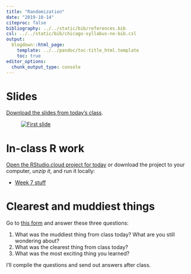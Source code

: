 ```yaml
---
title: "Randomization"
date: "2019-10-14"
citeproc: false
bibliography: ../../static/bib/references.bib
csl: ../../static/bib/chicago-syllabus-no-bib.csl
output:
  blogdown::html_page:
    template: ../../pandoc/toc-title_html.template
    toc: true
editor_options: 
  chunk_output_type: console
---
```


# Slides

[Download the slides from today's class](/slides/PMAP-8521_2019-10-14.pdf).

<figure>
[![First slide](/images/slides/slides_2019-10-14.png)](/slides/PMAP-8521_2019-10-14.pdf)
</figure>


# In-class R work

[Open the RStudio.cloud project for today](https://rstudio.cloud/spaces/26160/project/615594) or download the project to your computer, *unzip it*, and run it locally:

- [<i class="fas fa-file-archive"></i> Week 7 stuff](/files/week7.zip)


# Clearest and muddiest things

Go to [this form](https://forms.gle/gDXoxmbQeps5suaJ6) and answer these three questions:

1. What was the muddiest thing from class today? What are you still wondering about?
2. What was the clearest thing from class today? 
3. What was the most exciting thing you learned?

I'll compile the questions and send out answers after class.
